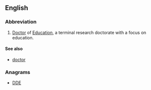 ==English==

===Abbreviation===
{{rfc-header|Abbreviation}}
{{head|en|abbreviation}}

# [[doctor|Doctor]] of [[education|Education]], a terminal research doctorate with a focus on education.

====See also====
* [[doctor]]

===Anagrams===
* [[DDE#English|DDE]]
